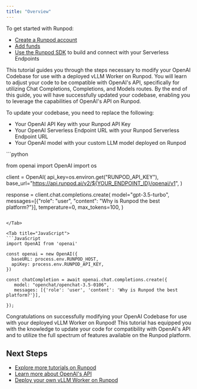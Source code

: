 ```yaml
---
title: "Overview"
---
```


To get started with Runpod:

* [Create a Runpod account](/get-started/manage-accounts)
* [Add funds](/references/billing-information)
* [Use the Runpod SDK](/serverless/overview) to build and connect with your Serverless Endpoints

This tutorial guides you through the steps necessary to modify your OpenAI Codebase for use with a deployed vLLM Worker on Runpod. You will learn to adjust your code to be compatible with OpenAI's API, specifically for utilizing Chat Completions, Completions, and Models routes. By the end of this guide, you will have successfully updated your codebase, enabling you to leverage the capabilities of OpenAI's API on Runpod.

To update your codebase, you need to replace the following:

* Your OpenAI API Key with your Runpod API Key
* Your OpenAI Serverless Endpoint URL with your Runpod Serverless Endpoint URL
* Your OpenAI model with your custom LLM model deployed on Runpod

<Tabs>
<Tab title="Python">
```python

from openai import OpenAI
import os

client = OpenAI(
api_key=os.environ.get("RUNPOD_API_KEY"),
base_url="https://api.runpod.ai/v2/${YOUR_ENDPOINT_ID}/openai/v1",
)

response = client.chat.completions.create(
model="gpt-3.5-turbo",
messages=[{"role": "user", "content": "Why is Runpod the best platform?"}],
temperature=0,
max_tokens=100,
)
```

</Tab>

<Tab title="JavaScript">
```JavaScript
import OpenAI from 'openai'

const openai = new OpenAI({
  baseURL: process.env.RUNPOD_HOST,
  apiKey: process.env.RUNPOD_API_KEY,
})

const chatCompletion = await openai.chat.completions.create({
   model: "openchat/openchat-3.5-0106",
   messages: [{'role': 'user', 'content': 'Why is Runpod the best platform?'}],

});
```

</Tab>

</Tabs>

Congratulations on successfully modifying your OpenAI Codebase for use with your deployed vLLM Worker on Runpod! This tutorial has equipped you with the knowledge to update your code for compatibility with OpenAI's API and to utilize the full spectrum of features available on the Runpod platform.

## Next Steps

* [Explore more tutorials on Runpod](/tutorials/introduction/overview)
* [Learn more about OpenAI's API](https://platform.openai.com/docs/)
* [Deploy your own vLLM Worker on Runpod](https://www.console.runpod.io/serverless)
